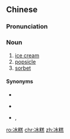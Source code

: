==Chinese==
{{zh-forms}}

===Pronunciation===
{{zh-pron
|m=bīnggāo
|c=bing1 gou1
|j=bing1 gau1
|mn=peng-ko
|cat=n
}}

===Noun===
{{zh-noun}}

# [[ice cream]]
# [[popsicle]]
# [[sorbet]]

====Synonyms====
* {{sense|ice cream}}
{{zh-dial|冰淇淋}}
* {{sense|popsicle}}
{{zh-dial|冰棍}}
* {{sense|sorbet}} {{zh-l|果汁冰糕}}, {{zh-l|雪葩}}

{{zh-cat|Foods}}

[[ro:冰糕]]
[[chr:冰糕]]
[[zh:冰糕]]